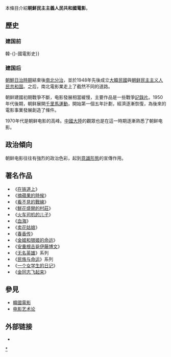 {{noteTA
|G1=Korea
|G2=Korea Comparison
}}
{{東亞電影}}

本條目介紹'''朝鮮民主主義人民共和國電影'''。

==歷史==
===建国前===
{{Main|韓國电影史{{!}}韓-{}-國電影史}}
===建国后===
[[朝鮮日治時期|朝鮮日治時期]]結束後[[朝鲜半岛南北分治|南北分治]]，並於1948年先後成立[[大韓民國|大韓民國]]與[[朝鲜民主主义人民共和国|朝鲜民主主义人民共和国]]。之后，南北電影業走上了截然不同的道路。

朝鲜建國初期戰爭不斷，电影發展相當緩慢，主要作品是一些戰爭[[記錄片|記錄片]]。1950年代後期，朝鲜展開[[千里馬運動|千里馬運動]]，開始第一個五年計劃，經濟逐漸恢復，為後來的電影事業發展創造了條件。

1970年代是朝鲜电影的高峰。[[中國大陸|中國大陸]]的觀眾也是在這一時期逐漸熟悉了朝鲜电影。

==政治傾向==
朝鲜电影往往有強烈的政治色彩，起到[[意識形態|意識形態]]的宣傳作用。

==著名作品==
*《[[在铁道上|在铁道上]]》
*《[[摘蘋果的時候|摘蘋果的時候]]》
*《[[看不見的戰線|看不見的戰線]]》
*《[[鲜花盛开的村庄|鮮花盛開的村莊]]》
*《[[火车司机的儿子|火车司机的儿子]]》
*《[[血海|血海]]》
*《[[卖花姑娘_(电影)|卖花姑娘]]》
*《[[春香传|春香传]]》
*《[[金姬和银姬的命运|金姬和银姬的命运]]》
*《[[安重根击毙伊藤博文|安重根击毙伊藤博文]]》
*《[[無名英雄_(北韓電影)|无名英雄]]》系列
*《[[民族与命运|民族与命运]]》系列
*《[[一个女学生的日记|一个女学生的日记]]》
*《[[金同志飞起来|金同志飞起来]]》

==參見==
*[[韓國電影|韓國電影]]
*[[电影艺术论|电影艺术论]]

==外部链接==
* {{YouTube|c=UC5E-Nv8VWDDfNfZDMzej1gA/featured|title=朝鮮映畫}}

{{世界電影}}

[[Category:朝鮮民主主義人民共和國電影|*]]